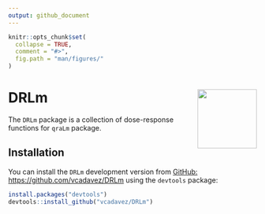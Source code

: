 ```yaml
---
output: github_document
---
```


<!-- README.md is generated from README.Rmd. Please edit that file -->

```r
knitr::opts_chunk$set(
  collapse = TRUE,
  comment = "#>",
  fig.path = "man/figures/"
)
```

# DRLm <img src="man/figures/logo.png" align="right" alt="" width="120" />

The `DRLm` package is a collection of dose-response functions  for `qraLm` package.

## Installation

You can install the `DRLm` development version from [GitHub: https://github.com/vcadavez/DRLm](https://github.com/vcadavez/DRLm) using the `devtools` package:



```r
install.packages("devtools")
devtools::install_github("vcadavez/DRLm")
```


